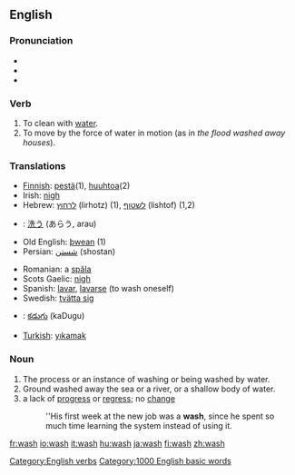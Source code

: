 ==English==
[[Category:English verbs]]
[[Category:1000 English basic words]]
===Pronunciation===
*{{IPA|/wɑʃ/ (''US'') ''or'' /wɒʃ/ (''UK'')}}
*{{SAMPA|/wAS/ (''US'') ''or'' /wQS>/ (''UK'')}}
*{{audio|en-us-wash.ogg|Audio (US)}}

=== Verb ===
# To clean with [[water]].
# To move by the force of water in motion (as in ''the flood washed away houses'').

=== Translations ===
{{top}}
*[[Finnish]]: [[pestä]](1), [[huuhtoa]](2)
*Irish: [[nigh#Irish|nigh]]
*Hebrew: [[לרחוץ]] (lirhotz) (1), [[לשטוף]] (lishtof) (1,2)
*{{ja}}: [[洗う]] (あらう, arau)
*Old English: [[þwean]] (1)
*Persian: [[شستن]]  (shostan)
{{mid}}
*Romanian: a [[spăla]]
*Scots Gaelic: [[nigh]]
*Spanish: [[lavar]], [[lavarse]] (to wash oneself)
*Swedish: [[tvätta sig]]
*{{te}}: [[కడుగు]] (kaDugu)
*[[Turkish]]: [[yıkamak]]
{{bottom}}

=== Noun ===

# The process or an instance of washing or being washed by water.
# Ground washed away the sea or a river, or a shallow body of water.
# a lack of [[progress]] or [[regress]]; no [[change]]
#:''His first week at the new job was a '''wash''', since he spent so much time learning the system  instead of using it. <!--is there a corresponding verb sense?-->

[[fr:wash]]
[[io:wash]]
[[it:wash]]
[[hu:wash]]
[[ja:wash]]
[[fi:wash]]
[[zh:wash]]